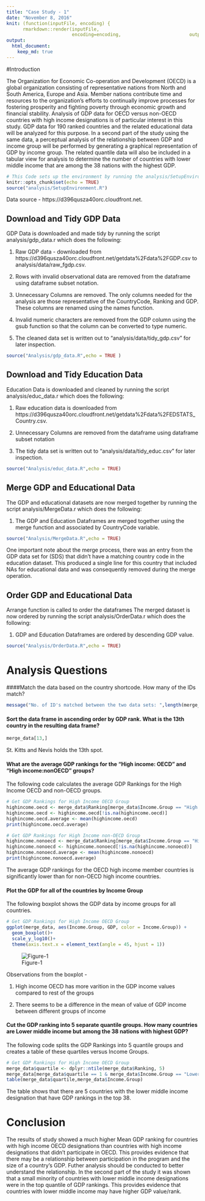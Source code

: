 ```yaml
---
title: "Case Study - 1"
date: "November 8, 2016"
knit: (function(inputFile, encoding) { 
      rmarkdown::render(inputFile,
                        encoding=encoding,                         output_file='papers/Report.html') } )
output:
  html_document:
    keep_md: true
---
```


#Introduction 

The Organization for Economic Co-operation and Development (OECD) is a global organization consisting of representative nations from North and South America, Europe and Asia.  Member nations contribute time and resources to the organization's efforts to continually improve processes for fostering prosperity and fighting poverty through economic growth and financial stability.  Analysis of GDP data for OECD versus non-OECD countries with high income designations is of particular interest in this study.  GDP data for 190 ranked countries and the related educational data will be analyzed for this purpose.  In a second part of the study using the same data, a perceptual analysis of the relationship between GDP and income group will be performed by generating a graphical representation of GDP by income group.  The related quantile data will also be included in a tabular view for analysis to determine the number of countries with lower middle income that are among the 38 nations with the highest GDP.


```r
# This Code sets up the environment by running the analysis/SetupEnvironment.R Script.  Output is not included in the RMarkdown output.
knitr::opts_chunk$set(echo = TRUE)
source("analysis/SetupEnvironment.R")
```

Data source - https://d396qusza40orc.cloudfront.net. 

## Download and Tidy GDP Data
GDP Data is downloaded and made tidy by running the script analysis/gdp_data.r which does the following:

1. Raw GDP data - downloaded from https://d396qusza40orc.cloudfront.net/getdata%2Fdata%2FGDP.csv to analysis/data/raw_fgdp.csv.

2. Rows with invalid observational data are removed from the dataframe using dataframe subset notation.

3. Unnecessary Columns are removed. The only columns needed for the analysis are those representative of the CountryCode, Ranking and GDP. These columns are renamed using the names function.

4. Invalid numeric characters are removed from the GDP column using the gsub function so that the column can be converted to type numeric.

5. The cleaned data set is written out to "analysis/data/tidy_gdp.csv" for later inspection.

```r
source("Analysis/gdp_data.R",echo = TRUE )
```

## Download and Tidy Education Data
Education Data is downloaded and cleaned by running the script analysis/educ_data.r which does the following:

1. Raw education data is downloaded from https://d396qusza40orc.cloudfront.net/getdata%2Fdata%2FEDSTATS_Country.csv.

2. Unnecessary Columns are removed from the dataframe using dataframe subset notation

3. The tidy data set is written out to "analysis/data/tidy_educ.csv" for later inspection.

```r
source("Analysis/educ_data.R",echo = TRUE)
```

## Merge GDP and Educational Data
The GDP and educational datasets are now merged together by running the script analysis/MergeData.r which does the following:

1. The GDP and Education Dataframes are merged together using the merge function and associated by CountryCode variable.  

```r
source("Analysis/MergeData.R",echo = TRUE)
```
One important note about the merge process, there was an entry from the GDP data set for (SDS) that didn't have a matching country code in the education dataset.  This produced a single line for this country that included NAs for educational data and was consequently removed during the merge operation.

## Order GDP and Educational Data
Arrange function is called to order the dataframes
The merged dataset is now ordered by running the script analysis/OrderData.r which does the following:

1. GDP and Education Dataframes are ordered by descending GDP value.

```r
source("Analysis/OrderData.R",echo = TRUE)
```

# Analysis Questions

####Match the data based on the country shortcode. How many of the IDs match?

```r
message("No. of ID's matched between the two data sets: ",length(merge_data))
```


#### Sort the data frame in ascending order by GDP rank. What is the 13th country in the resulting data frame?

```r
merge_data[13,]
```

St. Kitts and Nevis holds the 13th spot.


#### What are the average GDP rankings for the "High income: OECD" and "High income:nonOECD" groups?

The following code calculates the average GDP Rankings for the High Income OECD and non-OECD groups.

```r
# Get GDP Rankings for High Income OECD Group
highincome.oecd <- merge_data$Ranking[merge_data$Income.Group == "High income: OECD"]
highincome.oecd <- highincome.oecd[!is.na(highincome.oecd)]
highincome.oecd.average <- mean(highincome.oecd)
print(highincome.oecd.average)

# Get GDP Rankings for High Income non-OECD Group
highincome.nonoecd <- merge_data$Ranking[merge_data$Income.Group == "High income: nonOECD"]
highincome.nonoecd <- highincome.nonoecd[!is.na(highincome.nonoecd)]
highincome.nonoecd.average <- mean(highincome.nonoecd)
print(highincome.nonoecd.average)
```

The average GDP rankings for the OECD high income member countries is significantly lower than for non-OECD high income countries.  

#### Plot the GDP for all of the countries by Income Group

The following boxplot shows the GDP data by income groups for all countries.

```r
# Get GDP Rankings for High Income OECD Group
ggplot(merge_data, aes(Income.Group, GDP, color = Income.Group)) + 
  geom_boxplot()+
  scale_y_log10()+
  theme(axis.text.x = element_text(angle = 45, hjust = 1))
```
![Figure-1](Papers/Report_files/figure-html/unnamed-chunk-9-1.png)

Observations from the boxplot - 

1. High income OECD has more varition in the GDP income values compared to rest of the groups

2. There seems to be a difference in the mean of value of GDP income between different groups of income



#### Cut the GDP ranking into 5 separate quantile groups. How many countries are Lower middle income but among the 38 nations with highest GDP?

The following code splits the GDP Rankings into 5 quantile groups and creates a table of these quartiles versus Income Groups.

```r
# Get GDP Rankings for High Income OECD Group
merge_data$quartile <- dplyr::ntile(merge_data$Ranking, 5) 
merge_data[merge_data$quartile == 1 & merge_data$Income.Group == "Lower middle income",]
table(merge_data$quartile,merge_data$Income.Group)
```


The table shows that there are 5 countries with the lower middle income designation that have GDP rankings in the top 38.

# Conclusion

The results of study showed a much higher Mean GDP ranking for countries with high income OECD designations than countries with high income designations that didn't participate in OECD.  This provides evidence that there may be a relationship between participation in the program and the size of a country's GDP.  Futher analysis should be conducted to better understand the relationship.  In the second part of the study it was shown that a small minority of countries with lower middle income designations were in the top quantile of GDP rankings.  This provides evidence that countries with lower middle income may have higher GDP value/rank.